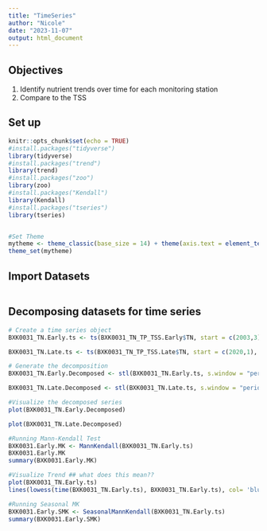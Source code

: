 ```yaml
---
title: "TimeSeries"
author: "Nicole"
date: "2023-11-07"
output: html_document
---
```

## Objectives
1. Identify nutrient trends over time for each monitoring station
2. Compare to the TSS

## Set up
```r
knitr::opts_chunk$set(echo = TRUE)
#install.packages("tidyverse")
library(tidyverse)
#install.packages("trend")
library(trend)
#install.packages("zoo")
library(zoo)
#install.packages("Kendall")
library(Kendall)
#install.packages("tseries")
library(tseries)


#Set Theme
mytheme <- theme_classic(base_size = 14) + theme(axis.text = element_text(color = "black"), legend.position = "top")
theme_set(mytheme)
```

## Import Datasets
```r

```

## Decomposing datasets for time series
```r
# Create a time series object
BXK0031_TN.Early.ts <- ts(BXK0031_TN_TP_TSS.Early$TN, start = c(2003,3), end = c(2013, 12), frequency =12)

BXK0031_TN.Late.ts <- ts(BXK0031_TN_TP_TSS.Late$TN, start = c(2020,1), end = c(2022, 12), frequency =12)

# Generate the decomposition
BXK0031_TN.Early.Decomposed <- stl(BXK0031_TN.Early.ts, s.window = "periodic")

BXK0031_TN.Late.Decomposed <- stl(BXK0031_TN.Late.ts, s.window = "periodic")

#Visualize the decomposed series
plot(BXK0031_TN.Early.Decomposed)

plot(BXK0031_TN.Late.Decomposed)

#Running Mann-Kendall Test
BXK0031.Early.MK <- MannKendall(BXK0031_TN.Early.ts)
BXK0031.Early.MK
summary(BXK0031.Early.MK)

#Visualize Trend ## what does this mean??
plot(BXK0031_TN.Early.ts)
lines(lowess(time(BXK0031_TN.Early.ts), BXK0031_TN.Early.ts), col= 'blue')

#Running Seasonal MK
BXK0031.Early.SMK <- SeasonalMannKendall(BXK0031_TN.Early.ts)
summary(BXK0031.Early.SMK)

```